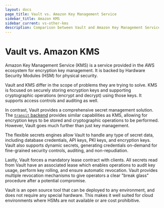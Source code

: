 ```yaml
---
layout: docs
page_title: Vault vs. Amazon Key Management Service
sidebar_title: Amazon KMS
sidebar_current: vs-other-kms
description: Comparison between Vault and Amazon Key Management Service.
---
```


# Vault vs. Amazon KMS

Amazon Key Management Service (KMS) is a service provided in the AWS ecosystem
for encryption key management. It is backed by Hardware Security Modules (HSM)
for physical security.

Vault and KMS differ in the scope of problems they are trying to solve. KMS is
focused on securely storing encryption keys and supporting cryptographic
operations (encrypt and decrypt) using those keys. It supports access controls
and auditing as well.

In contrast, Vault provides a comprehensive secret management solution. The
[`transit` backend](/docs/secrets/transit/index.html) provides similar
capabilities as KMS, allowing for encryption keys to be stored and
cryptographic operations to be performed. However, Vault goes much further than
just key management.

The flexible secrets engines allow Vault to handle any type of secret data,
including database credentials, API keys, PKI keys, and encryption keys. Vault
also supports dynamic secrets, generating credentials on-demand for
fine-grained security controls, auditing, and non-repudiation.

Lastly, Vault forces a mandatory lease contract with clients. All secrets read
from Vault have an associated lease which enables operations to audit key
usage, perform key rolling, and ensure automatic revocation. Vault provides
multiple revocation mechanisms to give operators a clear "break glass"
procedure after a potential compromise.

Vault is an open source tool that can be deployed to any environment, and does
not require any special hardware. This makes it well suited for cloud
environments where HSMs are not available or are cost prohibitive.
